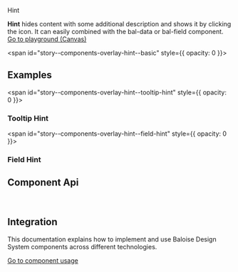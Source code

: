
<bal-doc-banner id="story--components-overlay-hint--basic">Hint</bal-doc-banner>

<bal-doc-lead>
  <b>Hint</b> hides content with some additional description and shows it by clicking the icon. It can easily combined
  with the bal-data or bal-field component.
</bal-doc-lead>

<Canvas withSource="open" className="has-visible-overflow">
  <Story id="components-overlay-hint--basic" />
</Canvas>

<bal-doc-app>
  <bal-button-group class="mb-large" position="center">
    <a class="button is-primary" href="?path=/story/components-overlay-hint--basic">
      Go to playground (Canvas)
    </a>
    <bal-doc-code-sandbox
      framework="angular"
      template={Basic.parameters.docs.source.code}
      modules="hint"
    ></bal-doc-code-sandbox>
    <bal-doc-code-sandbox
      framework="html"
      template={Basic.parameters.docs.source.code}
      modules="hint"
    ></bal-doc-code-sandbox>
  </bal-button-group>
</bal-doc-app>

<span id="story--components-overlay-hint--basic" style={{ opacity: 0 }}></span>

## Examples

<span id="story--components-overlay-hint--tooltip-hint" style={{ opacity: 0 }}></span>

### Tooltip Hint

<Canvas className="has-visible-overflow">
  <Story id="components-overlay-hint--tooltip-hint" />
</Canvas>

<span id="story--components-overlay-hint--field-hint" style={{ opacity: 0 }}></span>

### Field Hint

<Canvas className="has-visible-overflow">
  <Story id="components-overlay-hint--field-hint" />
</Canvas>

## Component Api

<Description markdown={readme} />
<Description markdown={hintText} />
<Description markdown={hintTitle} />

<br />

## Integration

This documentation explains how to implement and use Baloise Design System components across different technologies.

<a class="button is-primary" href="?path=/docs/development-components--page">
  Go to component usage
</a>


<Description markdown={testing} />

<bal-doc-github link="/components/bal-hint/stories/bal-hint.docs.mdx"></bal-doc-github>
